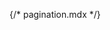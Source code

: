 {/* pagination.mdx */}


<Meta of={comStories} name="Docs"/>

<Title />
<Subtitle />
<Description />


> ## Bootstrap Documentation on 
> * [Pagination](https://getbootstrap.com/docs/5.3/components/pagination)


<Primary />

## Properties
<Controls />

## Attributes:        
* `attributes`: HTML attributes for the pagination element.


## Slots:
* N/A

<Stories of={comStories} />

### Examples


**Example #1:** Use for displaying a pager.
```
{% include 'varbase_components:pagination' with {
  items: items,
  alignment: 'center',
  utility_classes: ['mt-3']
} %}
```

**Example #2:** Use for large pager.
```
{% include 'varbase_components:pagination' with {
  items: items,
  size: 'lg',
  alignment: 'center',
  utility_classes: ['mt-3']
} %}
```

**Example #3:** Use for small pager.
```
{% include 'varbase_components:pagination' with {
  items: items,
  size: 'sm',
  alignment: 'center',
  utility_classes: ['mt-3']
} %}
```

**Example #4:** Use in views mini-pager
```
{% include 'varbase_components:pagination' with {
  utility_classes: ['mt-2']
} %}
```

## Source code
[//]: # (Twig Template source code)
<Source code={templateSource} />
